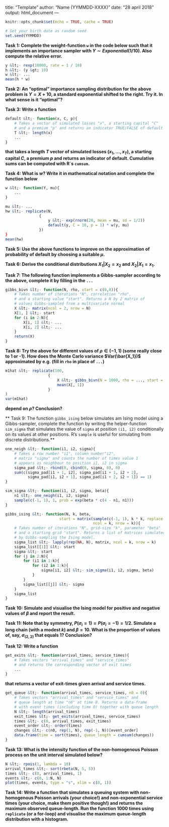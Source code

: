 title: "Template"
author: "Name (YYMMDD-XXXX)"
date: "28 april 2018"
output: html_document
---

```r
knitr::opts_chunk$set(echo = TRUE, cache = TRUE)
```

```r
# Set your birth date as random seed
set.seed(YYMMDD)
```

**Task 1: Complete the weight-function `w` in the code below such that it implements an importance sampler with $Y\sim Exponential(1/10)$. Also compute the relative error.**
```r
y &lt;- rexp(10000, rate = 1 / 10)
h &lt;- (y &gt; 10)
w &lt;- ...
mean(h * w)
```

**Task 2: An "optimal" importance sampling distribution for the above problem is $Y = X + 10$, a standard exponential shifted to the right. Try it. In what sense is it "optimal"?**

**Task 3: Write a function**
```r
default &lt;- function(x, C, p){
    # Takes a vector of simulated losses "x", a starting capital "C"
    # and a premium "p" and returns an indicator TRUE/FALSE of default
    T &lt;- length(x)
    ...
}
```
**that takes a length $T$ vector of simulated losses $(x_1,\ldots,x_T)$, a starting capital $C$, a premium $p$ and returns an indicator of default. Cumulative sums can be computed with R´s `cumsum`.**

**Task 4: What is $w$? Write it in mathematical notation and complete the function below** 
```r
w &lt;- function(Y, mu){
    ...
}
```

```r
mu &lt;- ...
hw &lt;- replicate(N,
               {
                   y &lt;- exp(rnorm(20, mean = mu, sd = 1/2))
                   default(y, C = 10, p = 1) * w(y, mu)
               })
}
mean(hw)
```

**Task 5: Use the above functions to improve on the approximation of probability of default by choosing a suitable $\mu$.**

**Task 6: Derive the conditional distributions $X_1|X_2 = x_2$ and $X_2|X_1 = x_1$.** 

**Task 7: The following function implements a Gibbs-sampler according to the above, complete it by filling in the `...`**
```r
gibbs_bivn &lt;- function(N, rho, start = c(0,0)){
    # Takes number of iterations "N", correlation "rho",
    # and a starting value "start". Returns a N by 2 matrix of 
    # values Gibbs-sampled from a multivariate normal
    X &lt;- matrix(ncol = 2, nrow = N)
    X[1, ] &lt;- start
    for (i in 2:N){
        X[i, 1] &lt;- ...
        X[i, 2] &lt;- ...
    }
    return(X)
}
```

**Task 8: Try the above for different values of $\rho\in(-1, 1)$ (some really close to 1 or -1). How does the Monte Carlo variance $Var(\bar{X_1})$ approximated by e.g. (fill in `rho` in place of `...`)**
```r
m1hat &lt;- replicate(100,
                   {
                       X &lt;- gibbs_bivn(N = 1000, rho = ..., start = rnorm(1))
                       mean(X[, 1])
                   }
)
var(m1hat)
```
**depend on $\rho$? Conclusion?**

** Task 9: The function `gibbs_ising` below simulates am Ising model using a Gibbs-sampler, complete the function by writing the helper-function `sim_sigma` that simulates the value of `sigma` at position `(i1, i2)` conditionally on its values at other positions. R's `sample` is useful for simulating from discrete distributions.**

```r
one_neigh &lt;- function(i1, i2, sigma){
    # Takes a row number "i1", column number"i2",
    # matrix "sigma" and counts the number of times value 1
    # appears as neighbour to position i1, i2 in sigma
    sigma_pad &lt;- rbind(0, cbind(0, sigma, 0), 0)
    sum(c(sigma_pad[i1 + 1, i2], sigma_pad[i1 + 1, i2 + 2], 
          sigma_pad[i1, i2 + 1], sigma_pad[i1 + 2, i2 + 1]) == 1)
}
```

```r
sim_sigma &lt;- function(i1, i2, sigma, beta){
    n1 &lt;- one_neigh(i1, i2, sigma)
    sample(c(-1, 1), 1, prob = exp(beta * c(4 - n1, n1)))
}

```


```r
gibbs_ising &lt;- function(N, k, beta, 
                        start = matrix(sample(c(-1, 1), k * k, replace = TRUE), 
                                       ncol = k, nrow = k)){
    # Takes number of iterations "N", grid-size "k", parameter "beta"
    # and a starting grid "start". Returns a list of matrices simulated
    # by Gibbs-sampling the Ising model.
    sigma_list &lt;- lapply(rep(NA, N), matrix, ncol = k, nrow = k)
    sigma_list[[1]] &lt;- start
    sigma &lt;- start
    for (j in 2:N){
        for (i1 in 1:k){
            for (i2 in 1:k){
                sigma[i1, i2] &lt;- sim_sigma(i1, i2, sigma, beta)
            }
        }
        sigma_list[[j]] &lt;- sigma
    }
    sigma_list
}
```


**Task 10: Simulate and visualise the Ising model for positive and negative values of $\beta$ and report the result.**

**Task 11: Note that by symmetry, $P(\sigma_i = 1)=P(\sigma_i = -1)=1/2$. Simulate a long chain (with a modest $k$) and $\beta = 10$. What is the proportion of values of, say, $\sigma_{(2,2)}$ that equals 1? Conclusion?**

**Task 12: Write a function**
```r
get_exits &lt;- function(arrival_times, service_times){
    # Takes vectors "arrival_times" and "service_times"
    # and returns the corresponding vector of exit times
    ...
}
```
**that returns a vector of exit-times given arrival and service times.**

```r
get_queue &lt;- function(arrival_times, service_times, n0 = 0){
    # Takes vectors "arrival_times" and "service_times" and
    # queue length at time "n0" at time 0. Returns a data-frame
    # with event times (including time 0) together with queue length 
    N &lt;- length(arrival_times)    
    exit_times &lt;- get_exits(arrival_times, service_times)
    times &lt;- c(0, arrival_times, exit_times)
    event_order &lt;- order(times)
    changes &lt;- c(n0, rep(1, N), rep(-1, N))[event_order]
    data.frame(time = sort(times), queue_length = cumsum(changes))
}
```

**Task 13: What is the intensity function of the non-homogenous Poisson process on the unit interval simulated below?**

```r
N &lt;- rpois(1, lambda = 10)
arrival_times &lt;- sort(rbeta(N, 5, 5))
times &lt;- c(0, arrival_times, 1)
events &lt;- c(0, 1:N, N)
plot(times, events, type = "s", xlim = c(0, 1))
```

**Task 14: Write a function that simulates a queuing system with non-homogenous Poisson arrivals (your choice!) and non-exponential service times (your choice, make them positive though!) and returns the maximum observed queue-length. Run the function 1000 times using `replicate` (or a for-loop) and visualise the maximum queue-length distribution with a histogram.**

